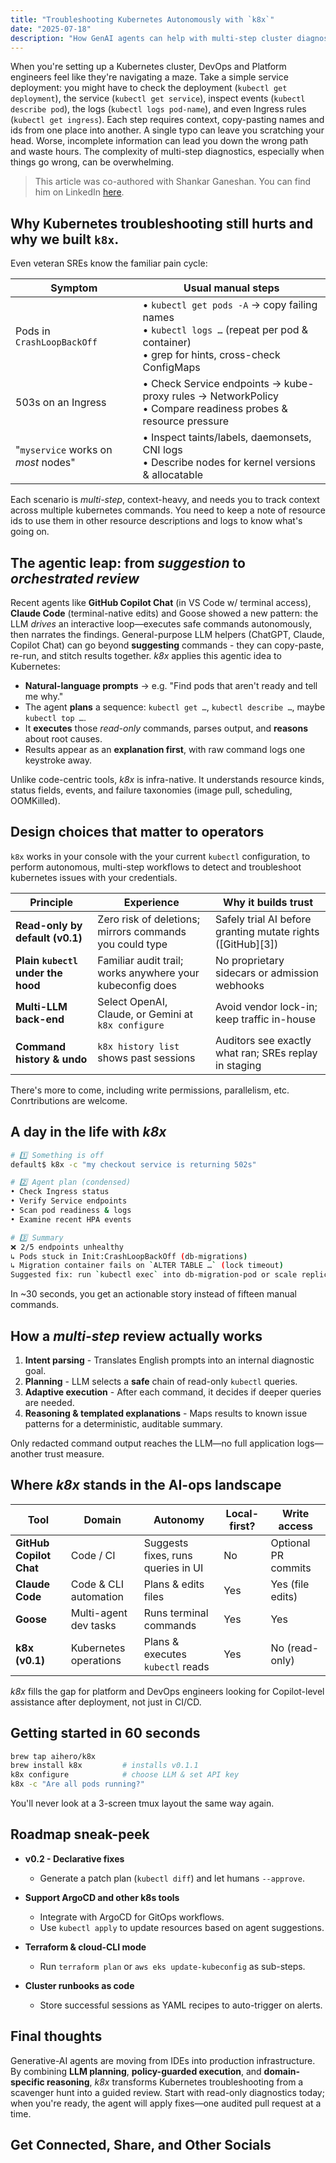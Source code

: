 ```yaml
---
title: "Troubleshooting Kubernetes Autonomously with `k8x`"
date: "2025-07-18"
description: "How GenAI agents can help with multi-step cluster diagnostics on Kubernetes"
---
```


When you're setting up a Kubernetes cluster, DevOps and Platform engineers feel like they're navigating a maze. 
Take a simple service deployment: you might have to check the deployment (`kubectl get deployment`), the service (`kubectl get service`), inspect events (`kubectl describe pod`), the logs (`kubectl logs pod-name`), and even Ingress rules (`kubectl get ingress`). 
Each step requires context, copy-pasting names and ids from one place into another.
A single typo can leave you scratching your head. Worse, incomplete information can lead you down the wrong path and waste hours.
The complexity of multi-step diagnostics, especially when things go wrong, can be overwhelming.

> This article was co-authored with Shankar Ganeshan. You can find him on LinkedIn [here](https://www.linkedin.com/in/shankar-ganesan-653226a/).

## Why Kubernetes troubleshooting still hurts and why we built `k8x`.

Even veteran SREs know the familiar pain cycle:

| Symptom                                            | Usual manual steps                                           |
| -------------------------------------------------- | ------------------------------------------------------------ |
| Pods in `CrashLoopBackOff`                         | • `kubectl get pods -A` → copy failing names <br/> • `kubectl logs …` (repeat per pod & container) <br/> • grep for hints, cross-check ConfigMaps |
| 503s on an Ingress                                 | • Check Service endpoints → kube-proxy rules → NetworkPolicy <br/> • Compare readiness probes & resource pressure|
| "`myservice` works on *most* nodes"                         | • Inspect taints/labels, daemonsets, CNI logs <br/> • Describe nodes for kernel versions & allocatable|

Each scenario is *multi-step*, context-heavy, and needs you to track context across multiple kubernetes commands. 
You need to keep a note of resource ids to use them in other resource descriptions and logs to know what's going on. 

## The agentic leap: from *suggestion* to *orchestrated review*

Recent agents like **GitHub Copilot Chat** (in VS Code w/ terminal access), **Claude Code** (terminal-native edits) and Goose showed a new pattern: the LLM *drives* an interactive loop—executes safe commands autonomously, then narrates the findings.
General-purpose LLM helpers (ChatGPT, Claude, Copilot Chat) can go beyond **suggesting** commands - they can copy-paste, re-run, and stitch results together.
*k8x* applies this agentic idea to Kubernetes:

* **Natural-language prompts** → e.g. "Find pods that aren't ready and tell me why."
* The agent **plans** a sequence: `kubectl get …`, `kubectl describe …`, maybe `kubectl top …`.
* It **executes** those *read-only* commands, parses output, and **reasons** about root causes.
* Results appear as an **explanation first**, with raw command logs one keystroke away.

Unlike code-centric tools, *k8x* is infra-native. It understands resource kinds, status fields, events, and failure taxonomies (image pull, scheduling, OOMKilled).

## Design choices that matter to operators

`k8x` works in your console with the your current `kubectl` configuration, to perform autonomous, multi-step workflows to detect and troubleshoot kubernetes issues with your credentials.

| Principle                          | Experience                                                | Why it builds trust                                           |
| ---------------------------------- | --------------------------------------------------------- | ------------------------------------------------------------- |
| **Read-only by default (v0.1)**    | Zero risk of deletions; mirrors commands you could type   | Safely trial AI before granting mutate rights (\[GitHub]\[3]) |
| **Plain `kubectl` under the hood** | Familiar audit trail; works anywhere your kubeconfig does | No proprietary sidecars or admission webhooks                 |
| **Multi-LLM back-end**             | Select OpenAI, Claude, or Gemini at `k8x configure`       | Avoid vendor lock-in; keep traffic in-house                   |
| **Command history & undo**         | `k8x history list` shows past sessions                    | Auditors see exactly what ran; SREs replay in staging         |

There's more to come, including write permissions, parallelism, etc. Conrtributions are welcome. 

## A day in the life with *k8x*

```bash
# 1️⃣ Something is off
default$ k8x -c "my checkout service is returning 502s"

# 2️⃣ Agent plan (condensed)
• Check Ingress status
• Verify Service endpoints
• Scan pod readiness & logs
• Examine recent HPA events

# 3️⃣ Summary
❌ 2/5 endpoints unhealthy
↳ Pods stuck in Init:CrashLoopBackOff (db-migrations)
↳ Migration container fails on `ALTER TABLE …` (lock timeout)
Suggested fix: run `kubectl exec` into db-migration-pod or scale replicas to 0/1 to release lock
```

In \~30 seconds, you get an actionable story instead of fifteen manual commands.

## How a *multi-step* review actually works

1. **Intent parsing** - Translates English prompts into an internal diagnostic goal.
2. **Planning** - LLM selects a **safe** chain of read-only `kubectl` queries.
3. **Adaptive execution** - After each command, it decides if deeper queries are needed.
4. **Reasoning & templated explanations** - Maps results to known issue patterns for a deterministic, auditable summary.

Only redacted command output reaches the LLM—no full application logs—another trust measure.

## Where *k8x* stands in the AI-ops landscape

| Tool                    | Domain                | Autonomy                           | Local-first? | Write access        |
| ----------------------- | --------------------- | ---------------------------------- | ------------ | ------------------- |
| **GitHub Copilot Chat** | Code / CI             | Suggests fixes, runs queries in UI | No           | Optional PR commits |
| **Claude Code**         | Code & CLI automation | Plans & edits files                | Yes          | Yes (file edits)    |
| **Goose**               | Multi-agent dev tasks | Runs terminal commands             | Yes          | Yes                 |
| **k8x (v0.1)**          | Kubernetes operations | Plans & executes `kubectl` reads   | Yes          | No (read-only)      |

*k8x* fills the gap for platform and DevOps engineers looking for Copilot-level assistance after deployment, not just in CI/CD.

## Getting started in 60 seconds

```bash
brew tap aihero/k8x
brew install k8x         # installs v0.1.1
k8x configure            # choose LLM & set API key
k8x -c "Are all pods running?"
```

You'll never look at a 3-screen tmux layout the same way again.

## Roadmap sneak-peek

* **v0.2 - Declarative fixes**

  * Generate a patch plan (`kubectl diff`) and let humans `--approve`.

* **Support ArgoCD and other k8s tools**

  * Integrate with ArgoCD for GitOps workflows.
  * Use `kubectl apply` to update resources based on agent suggestions.

* **Terraform & cloud-CLI mode**

  * Run `terraform plan` or `aws eks update-kubeconfig` as sub-steps.
* **Cluster runbooks as code**

  * Store successful sessions as YAML recipes to auto-trigger on alerts.

## Final thoughts

Generative-AI agents are moving from IDEs into production infrastructure. By combining **LLM planning**, **policy-guarded execution**, and **domain-specific reasoning**, *k8x* transforms Kubernetes troubleshooting from a scavenger hunt into a guided review. Start with read-only diagnostics today; when you're ready, the agent will apply fixes—one audited pull request at a time.

## Get Connected, Share, and Other Socials

<CardGroup>
  <Card 
    title="Share on LinkedIn" 
    description="Share this article on LinkedIn." 
    href="http://www.linkedin.com/shareArticle?mini=true&url=https://blog.elevate.do/mcp/deep-research/specs0.2" 
  />
  <Card 
    title="Share on X/Twitter" 
    description="Tweet this article to your followers." 
    href="https://twitter.com/intent/tweet?url=https://blog.elevate.do/mcp/deep-research/specs0.2" 
  />
  <Card 
    title="Have thoughts? I'd love to chat!" 
    description="Schedule a conversation with me." 
    href="https://calendar.app.google/a5e29gFgjHRiKaPV9" 
  />
  <Card 
		title="More about Rahul and Elevate.do" 
		description="More about Rahul, Elevate Human Experiences, LLC, and services offered" 
		href="https://elevate.do" 
	/>
	<Card
		title="Follow Rahul on LinkedIn" 
		description="Connect with or Follow Rahul Parundekar on LinkedIn." 
		href="https://www.linkedin.com/in/rparundekar/"
	/>
	<Card
		title="Follow Rahul on Twitter/X" 
		description="Follow Rahul Parundekar on Twitter/X." 
		href="https://x.com/RahulParundekar"
	/>
</CardGroup>
